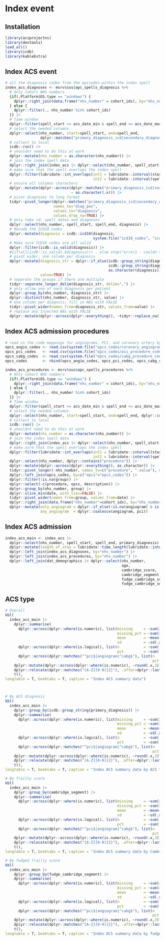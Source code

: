 # Index event

## Installation
```r
library(acsprojectns)
library(devtools)
load_all()
library(icdb)
library(kableExtra)
```
## Index ACS event
```r
# all the diagnosis codes from the episodes within the index spell
index_acs_diagnoses <- msrv$sus$apc_spells_diagnosis %>% 
  # Only cohort NHS numbers
  {if(.Platform$OS.type == "windows") {
    dplyr::right_join(data.frame("nhs_number" = cohort_ids), by="nhs_number", copy = TRUE) 
  } else {
    dplyr::filter(., nhs_number %in% cohort_ids)
  }} |>
  # Time window
  dplyr::filter(spell_start >= acs_date_min & spell_end <= acs_date_max) |>
  # select the needed columns
  dplyr::select(nhs_number, start=spell_start, end=spell_end, 
                dplyr::matches("primary_diagnosis_icd|secondary_diagnosis_[0-9]+_icd")) |>
  # collect to local
  icdb::run() |>
  # shouldnt need to do this at work 
  dplyr::mutate(nhs_number = as.character(nhs_number)) |>
  # join the index spell data
  dplyr::right_join(index_acs |> dplyr::select(nhs_number, spell_start, spell_end), by="nhs_number") |>
  # make sure that the spell overlaps the index spell 
  dplyr::filter(lubridate::int_overlaps(int1 = lubridate::interval(start, end),
                                        int2 = lubridate::interval(spell_start, spell_end))) |>
  # ensure all columns characters
  dplyr::mutate(dplyr::across(dplyr::matches("primary_diagnosis_icd|secondary_diagnosis_[0-9]+_icd"),
                              ~ as.character(.x))) |>
  # pivot diagnoses to long format
  tidyr::pivot_longer(dplyr::matches("primary_diagnosis_icd|secondary_diagnosis_[0-9]+_icd"),
                      names_to="diag_pos",
                      values_to="diagnosis", 
                      values_drop_na=TRUE) |>
  # only take id, spell dates and diagnoses
  dplyr::select(nhs_number, spell_start, spell_end, diagnosis) |>
  # Recode the ICD10 codes
  dplyr::mutate(diagnosis = icdb::icd10(diagnosis, 
                                        system.file("icd10_codes", "icd10_ns.yaml", package="acsprojectns"))) %>% 
  # Make sure ICD10 codes are all valid
  dplyr::filter(icdb::is_valid(diagnosis)) |>
  #{if(all(icdb::is_valid(.$diagnosis))) . else stop("error1 - couldn't parse all the ICD codes")} |>
  # pivot wider, one column per diagnosis
  dplyr::mutate(diagnosis_str = dplyr::if_else(icdb::group_string(diagnosis)!="",
                                               icdb::group_string(diagnosis), 
                                               as.character(diagnosis)), 
                value=TRUE) |>
  # separate the groups if there are multiple
  tidyr::separate_longer_delim(diagnosis_str, delim=",") |>
  # only allow one of each diagnosis per patient
  dplyr::group_by(nhs_number, diagnosis_str) |>
  dplyr::distinct(nhs_number, diagnosis_str, value) |>
  # one column per diagnsis; fill in NAs with FALSE
  tidyr::pivot_wider(names_from=diagnosis_str, values_from=value) |>
  # replace any injected NAs with FALSE
  dplyr::mutate(dplyr::across(dplyr::everything(), ~tidyr::replace_na(.x, FALSE)))

```

## Index ACS admission procedures
```r
# read in the code mappnigs for angiograms, PCI, and coronary artery bypass
opcs_angio_codes <- read.csv(system.file("opcs_codes/coronary_angiogram_procedure_codes.csv", package = "acsprojectns"))
opcs_pci_codes   <- read.csv(system.file("opcs_codes/pci_procedure_codes.csv", package = "acsprojectns"))
opcs_cabg_codes  <- read.csv(system.file("opcs_codes/cabg_procedure_codes.csv", package = "acsprojectns"))
opcs_codes       <- rbind(opcs_angio_codes, opcs_pci_codes, opcs_cabg_codes)

index_acs_procedures <- msrv$sus$apc_spells_procedures %>% 
  # Only cohort NHS numbers
  {if(.Platform$OS.type == "windows") {
    dplyr::right_join(data.frame("nhs_number" = cohort_ids), by="nhs_number", copy = TRUE) 
  } else {
    dplyr::filter(., nhs_number %in% cohort_ids)
  }} |>
  # Time window
  dplyr::filter(spell_start >= acs_date_min & spell_end <= acs_date_max) |>
  # select the needed columns
  dplyr::select(nhs_number, start=spell_start, end=spell_end, dplyr::contains("procedure")) |>
  # collect to local
  icdb::run() |>
  # shouldnt need to do this at work 
  dplyr::mutate(nhs_number = as.character(nhs_number)) |>
  # join the index spell data
  dplyr::right_join(index_acs |> dplyr::select(nhs_number, spell_start, spell_end), by="nhs_number") |>
  # make sure that the spell overlaps the index spell 
  dplyr::filter(lubridate::int_overlaps(int1 = lubridate::interval(start, end),
                                        int2 = lubridate::interval(spell_start, spell_end))) |>
  dplyr::select(nhs_number, dplyr::contains("procedure")) |>
  dplyr::mutate(dplyr::across(dplyr::everything(), as.character)) |>
  tidyr::pivot_longer(-nhs_number, names_to=c("procedure", ".value"), names_pattern="(.*)_(\\w+)") |>
  dplyr::left_join(opcs_codes, by=c("opcs"="opcs_codes")) |>
  dplyr::filter(!is.na(group)) |>
  dplyr::select(-c(procedure, opcs, description)) |>
  dplyr::group_by(nhs_number, group) |>
  dplyr::slice_min(date, with_ties=FALSE) |>
  tidyr::pivot_wider(names_from=group, values_from=date) |>
  dplyr::right_join(data.frame("nhs_number"=cohort_ids), by="nhs_number") |>
  dplyr::mutate(only_angiogram = dplyr::if_else(!is.na(angiogram) & is.na(pci), angiogram, NA),
                any_angiogram  = dplyr::coalesce(angiogram, pci))
```

## Index ACS admission
```r
index_acs_main <- index_acs |>
  dplyr::select(nhs_number, spell_start, spell_end, primary_diagnosis) |>
  dplyr::mutate(length_of_stay = lubridate::time_length(lubridate::interval(spell_start, spell_end), unit="days")) |>
  dplyr::left_join(index_acs_diagnoses, by="nhs_number") |>
  dplyr::left_join(index_acs_procedures, by="nhs_number") |>
  dplyr::left_join(dat_demographics |> dplyr::select(nhs_number,
                                                     age,
                                                     cambridge_score, 
                                                     cambridge_segment,
                                                     fudge_cambridge_score, 
                                                     fudge_cambridge_segment), by="nhs_number")
```

## ACS type
```r
# Overall
kbl(
  index_acs_main |>
    dplyr::summarise(
      dplyr::across(dplyr::where(is.numeric), list(missing     = ~sum(is.na(.x)),
                                                   missing_pct = ~sum(is.na(.x))/dplyr::n(),
                                                   mean        = ~mean(.x, na.rm=T),
                                                   sd          = ~sd(.x, na.rm=T))),
      dplyr::across(dplyr::where(is.logical), list(n           = ~sum(.x, na.rm=T),
                                                   pct         = ~sum(.x, na.rm=T)/sum(!is.na(.x)))),
      dplyr::across(dplyr::matches("^pci$|angiogram|^cabg$"), list(n   = ~sum(!is.na(.x)),
                                                                   pct = ~sum(!is.na(.x))/dplyr::n()))) |>
    dplyr::mutate(dplyr::across(dplyr::where(is.numeric), ~round(.x,3))) |>
    dplyr::relocate(dplyr::matches("[A-Z][0-9]{2}"), .after=dplyr::last_col()) |>
    t(),
longtable = T, booktabs = T, caption = "Index ACS summary data")



# By ACS diagnosis
kbl(
  index_acs_main |>
    dplyr::group_by(icdb::group_string(primary_diagnosis)) |>
    dplyr::summarise(
      dplyr::across(dplyr::where(is.numeric), list(missing     = ~sum(is.na(.x)),
                                                   missing_pct = ~sum(is.na(.x))/dplyr::n(),
                                                   mean        = ~mean(.x, na.rm=T),
                                                   sd          = ~sd(.x, na.rm=T))),
      dplyr::across(dplyr::where(is.logical), list(n           = ~sum(.x, na.rm=T),
                                                   pct         = ~sum(.x, na.rm=T)/sum(!is.na(.x)))),
      dplyr::across(dplyr::matches("^pci$|angiogram|^cabg$"), list(n   = ~sum(!is.na(.x)),
                                                                   pct = ~sum(!is.na(.x))/dplyr::n()))) |>
    dplyr::mutate(dplyr::across(dplyr::where(is.numeric), ~round(.x,3))) |>
    dplyr::relocate(dplyr::matches("[A-Z][0-9]{2}"), .after=dplyr::last_col()) |>
    t(),
longtable = T, booktabs = T, caption = "Index ACS summary data by ACS type")

# By frailty score
kbl(
  index_acs_main |>
    dplyr::group_by(cambridge_segment) |>
    dplyr::summarise(
      dplyr::across(dplyr::where(is.numeric), list(missing     = ~sum(is.na(.x)),
                                                   missing_pct = ~sum(is.na(.x))/dplyr::n(),
                                                   mean        = ~mean(.x, na.rm=T),
                                                   sd          = ~sd(.x, na.rm=T))),
      dplyr::across(dplyr::where(is.logical), list(n           = ~sum(.x, na.rm=T),
                                                   pct         = ~sum(.x, na.rm=T)/sum(!is.na(.x)))),
      dplyr::across(dplyr::matches("^pci$|angiogram|^cabg$"), list(n   = ~sum(!is.na(.x)),
                                                                   pct = ~sum(!is.na(.x))/dplyr::n()))) |>
    dplyr::mutate(dplyr::across(dplyr::where(is.numeric), ~round(.x,3))) |>
    dplyr::relocate(dplyr::matches("[A-Z][0-9]{2}"), .after=dplyr::last_col()) |>
    t(),
longtable = T, booktabs = T, caption = "Index ACS summary data by Cambridge segment")

# By fudged frailty score
kbl(
  index_acs_main |>
    dplyr::group_by(fudge_cambridge_segment) |>
    dplyr::summarise(
      dplyr::across(dplyr::where(is.numeric), list(missing     = ~sum(is.na(.x)),
                                                   missing_pct = ~sum(is.na(.x))/dplyr::n(),
                                                   mean        = ~mean(.x, na.rm=T),
                                                   sd          = ~sd(.x, na.rm=T))),
      dplyr::across(dplyr::where(is.logical), list(n           = ~sum(.x, na.rm=T),
                                                   pct         = ~sum(.x, na.rm=T)/sum(!is.na(.x)))),
      dplyr::across(dplyr::matches("^pci$|angiogram|^cabg$"), list(n   = ~sum(!is.na(.x)),
                                                                   pct = ~sum(!is.na(.x))/dplyr::n()))) |>
    dplyr::mutate(dplyr::across(dplyr::where(is.numeric), ~round(.x,3))) |>
    dplyr::relocate(dplyr::matches("[A-Z][0-9]{2}"), .after=dplyr::last_col()) |>
    t(),
longtable = T, booktabs = T, caption = "Index ACS summary data by fudged Cambridge segment")
```


